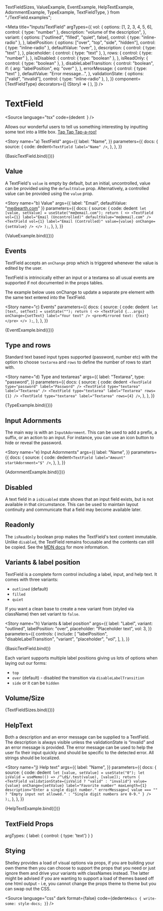   TextFieldSizes,
  ValueExample,
  EventExample,
  HelpTextExample,
  AdornmentExample,
  TypeExample,
  TextFieldType,
} from "./TextField.examples";


<Meta
  title="Inputs/TextField"
  argTypes={{
    vol: {
      options: [1, 2, 3, 4, 5, 6],
      control: { type: "number" },
      description: "volume of the description",
    },
    variant: {
      options: ["outlined", "filled", "quiet", false],
      control: { type: "inline-radio" },
    },
    labelPosition: {
      options: ["over", "top", "side", "hidden"],
      control: { type: "inline-radio" },
      defaultValue: "over",
    },
    description: {
      control: { type: "text" },
    },
    placeholder: {
      control: { type: "text" },
    },
    rows: {
      control: { type: "number" },
    },
    isDisabled: {
      control: { type: "boolean" },
    },
    isReadOnly: {
      control: { type: "boolean" },
    },
    disableLabelTransition: {
      control: "boolean",
      if: { arg: "labelPosition", eq: "over" },
    },
    errorMessage: {
      control: { type: "text" },
      defaultValue: "Error message...",
    },
    validationState: {
      options: ["valid", "invalid"],
      control: { type: "inline-radio" },
    },
  }}
  component={TextFieldType}
  decorators={[
    (Story) => (
      <StoryGrid>
        <Story />
      </StoryGrid>
    ),
  ]}
/>

# TextField

<Source
  language="tsx"
  code={dedent`
  `}
/>

Allows our wonderful users to tell us something interesting by inputting some text into a little box. [Tap Tap Tap-a-roo!](https://www.youtube.com/watch?v=-br7JKuaZHQ)

<Story
  name="a) TextField"
  args={{
    label: "Name",
  }}
  parameters={{
    docs: {
      source: {
        code: dedent`<TextField label="Name" />`,
      },
    },
  }}
>
  {BasicTextField.bind({})}
</Story>

<Source language="tsx" id="inputs-textfield--a-text-field" />

## Value

A TextField's `value` is empty by default, but an initial, uncontrolled, value can be provided using the `defaultValue` prop. Alternatively, a controlled value can be provided using the `value` prop.

<Story
  name="b) Value"
  args={{ label: "Email", defaultValue: "me@earth.com" }}
  parameters={{
    docs: {
      source: {
        code: dedent`
let [value, setValue] = useState("me@email.com");
return (
  <>
    <TextField
      vol={1}
      label="Email (Uncontrolled)"
      defaultValue="me@email.com"
    />
    <TextField
      vol={1}
      label="Email (Controlled)"
      value={value}
      onChange={setValue}
    />
  </>
);`,
      },
    },
  }}
>
  {ValueExample.bind({})}
</Story>

<Source language="tsx" id="inputs-textfield--b-value" />

## Events

TextField accepts an `onChange` prop which is triggered whenever the value is edited by the user.

TextField is intrincically either an input or a textarea so all usual events are supported if not documented in the props tables.

The example below uses onChange to update a separate pre element with the same text entered into the TextField.

<Story
  name="c) Events"
  parameters={{
    docs: {
      source: {
        code: dedent`
  let [text, setText] = useState("");
  return (
    <>
      <TextField {...args} onChange={setText} label="Your text" />
      <pre>Mirrored text: {text}</pre>
    </>
  );`,
      },
    },
  }}
>
  {EventExample.bind({})}
</Story>

<Source language="tsx" id="inputs-textfield--c-events" />

## Type and rows

Standard text based input types supported (password, number etc) with the option to choose `textarea` and `rows` to define the number of rows to start with.

<Story
  name="d) Type and textareas"
  args={{
    label: "Textarea",
    type: "password",
  }}
  parameters={{
    docs: {
      source: {
        code: dedent`
      <TextField type="password" label="Password" />
      <TextField type="textarea" label="Textarea" />
      <TextField type="textarea" label="Textarea" rows={1} />
      <TextField type="textarea" label="Textarea" rows={4} />`,
      },
    },
  }}
>
  {TypeExample.bind({})}
</Story>

<Source language="tsx" id="inputs-textfield--d-type-and-textareas" />

## Input Adornments

The main way is with an `InputAdornment`. This can be used to add a prefix, a suffix, or an action to an input. For instance, you can use an icon button to hide or reveal the password.

<Story
  name="e) Input Adornments"
  args={{
    label: "Name",
  }}
  parameters={{
    docs: {
      source: {
        code: dedent`
    <TextField label="Amount" startAdornment="$" />
`,
      },
    },
  }}
>
  {AdornmentExample.bind({})}
</Story>

<Source language="tsx" id="inputs-textfield--e-input-adornments" />

## Disabled

A text field in a `isDisabled` state shows that an input field exists, but is not available in that circumstance. This can be used to maintain layout continuity and communicate that a field may become available later.

<Story name="f) Disabled">
  <TextField label="Label" defaultValue="Disabled" isDisabled />
</Story>

<Source language="tsx" id="inputs-textfield--f-disabled" />

## Readonly

The `isReadOnly` boolean prop makes the TextField's text content immutable. Unlike `disabled`, the TextField remains focusable and the contents can still be copied. See the [MDN docs](https://developer.mozilla.org/en-US/docs/Web/HTML/Attributes/readonly) for more information.

<Story name="g) Readonly">
  <TextField label="Label" defaultValue="Read only" isReadOnly />
</Story>

<Source language="tsx" id="inputs-textfield--g-readonly" />

## Variants &amp; label position

TextField is a complete form control including a label, input, and help text. It comes with three variants:

- `outlined` (default)
- `filled`
- `quiet`

If you want a clean base to create a new variant from (styled via className) then set variant to `false`.

<Story
  name="h) Variants &amp; label position"
  args={{
    label: "Label",
    variant: "outlined",
    labelPosition: "over",
    placeholder: "Placeholder text",
    vol: 3,
  }}
  parameters={{
    controls: {
      include: [
        "labelPosition",
        "disableLabelTransition",
        "variant",
        "placeholder",
        "vol",
      ],
    },
  }}
>
  {BasicTextField.bind()}
</Story>

<ArgsTable story="h) Variants &amp; label position" />

Each variant supports multiple label positions giving us lots of options when laying out our forms:

- `top`
- `over` (default) - disabled the transition via `disableLabelTransition`
- `side`
  or it can be `hidden`

## Volume/Size

<Canvas>
  <Story
    name="i) Volume / Size"
    args={{
      variant: "outlined",
      labelPosition: "side",
      disableLabelTransition: false,
    }}
  >
    {TextFieldSizes.bind({})}
  </Story>
</Canvas>

## HelpText

Both a description and an error message can be supplied to a TextField. The description is always visible unless the validationState is “invalid” and an error message is provided. The error message can be used to help the user fix their input quickly and should be specific to the detected error. All strings should be localized.

<Story
  name="j) Help text"
  args={{
    label: "Name",
  }}
  parameters={{
    docs: {
      source: {
        code: dedent`
  let [value, setValue] = useState("0");
  let isValid = useMemo(() => /^\d$/.test(value), [value]);
  return (
    <TextField
      validationState={isValid ? "valid" : "invalid"}
      value={value}
      onChange={setValue}
      label="Favorite number"
      maxLength={1}
      description="Enter a single digit number."
      errorMessage={
        value === ""
          ? "Empty input not allowed."
          : "Single digit numbers are 0-9."
      }
    />
  );`,
      },
    },
  }}
>
  {HelpTextExample.bind({})}
</Story>

<Source language="tsx" id="inputs-textfield--j-help-text" />

## TextField Props

<ArgsTable of={TextFieldType} />

argTypes: { label: { control: { type: 'text'} } }

## Stying

Shelley provides a load of visual options via props, if you are building your own theme then you can choose to support the props that you need or just ignore them and drive your variants with classNames instead. The latter might be advised if you are wanting to support a load of themes based off one html output - i.e, you cannot change the props theme to theme but you can swap out the CSS.

<Source
  language="css"
  dark
  format={false}
  code={dedent`
    #docs {
      write-some: style-docs;
    }
  `}
/>
